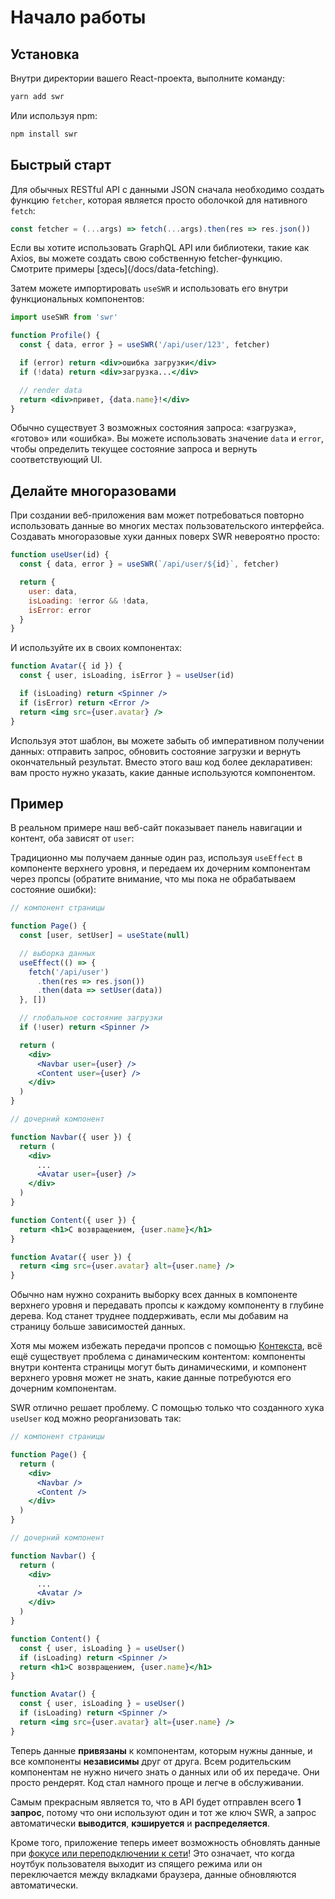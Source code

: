 
# Начало работы

## Установка

Внутри директории вашего React-проекта, выполните команду:

```bash
yarn add swr
```

Или используя npm:

```bash
npm install swr
```

## Быстрый старт

Для обычных RESTful API с данными JSON сначала необходимо создать функцию
`fetcher`, которая является просто оболочкой для нативного `fetch`:

```jsx
const fetcher = (...args) => fetch(...args).then(res => res.json())
```

<Callout emoji="💡">
  Если вы хотите использовать GraphQL API или библиотеки, такие как Axios, вы
  можете создать свою собственную fetcher-функцию. Смотрите примеры
  [здесь](/docs/data-fetching).
</Callout>

Затем можете импортировать `useSWR` и использовать его внутри функциональных
компонентов:

```jsx
import useSWR from 'swr'

function Profile() {
  const { data, error } = useSWR('/api/user/123', fetcher)

  if (error) return <div>ошибка загрузки</div>
  if (!data) return <div>загрузка...</div>

  // render data
  return <div>привет, {data.name}!</div>
}
```

Обычно существует 3 возможных состояния запроса: «загрузка», «готово» или
«ошибка». Вы можете использовать значение `data` и `error`, чтобы определить
текущее состояние запроса и вернуть соответствующий UI.

## Делайте многоразовами

При создании веб-приложения вам может потребоваться повторно использовать данные
во многих местах пользовательского интерфейса. Создавать многоразовые хуки
данных поверх SWR невероятно просто:

```jsx
function useUser(id) {
  const { data, error } = useSWR(`/api/user/${id}`, fetcher)

  return {
    user: data,
    isLoading: !error && !data,
    isError: error
  }
}
```

И используйте их в своих компонентах:

```jsx
function Avatar({ id }) {
  const { user, isLoading, isError } = useUser(id)

  if (isLoading) return <Spinner />
  if (isError) return <Error />
  return <img src={user.avatar} />
}
```

Используя этот шаблон, вы можете забыть об императивном получении данных:
отправить запрос, обновить состояние загрузки и вернуть окончательный результат.
Вместо этого ваш код более декларативен: вам просто нужно указать, какие данные
используются компонентом.

## Пример

В реальном примере наш веб-сайт показывает панель навигации и контент, оба
зависят от `user`:


<div className="mt-8">
  <Welcome />
</div>

Традиционно мы получаем данные один раз, используя `useEffect` в компоненте
верхнего уровня, и передаем их дочерним компонентам через пропсы (обратите
внимание, что мы пока не обрабатываем состояние ошибки):

```jsx {7-11,17,18,27}
// компонент страницы

function Page() {
  const [user, setUser] = useState(null)

  // выборка данных
  useEffect(() => {
    fetch('/api/user')
      .then(res => res.json())
      .then(data => setUser(data))
  }, [])

  // глобальное состояние загрузки
  if (!user) return <Spinner />

  return (
    <div>
      <Navbar user={user} />
      <Content user={user} />
    </div>
  )
}

// дочерний компонент

function Navbar({ user }) {
  return (
    <div>
      ...
      <Avatar user={user} />
    </div>
  )
}

function Content({ user }) {
  return <h1>С возвращением, {user.name}</h1>
}

function Avatar({ user }) {
  return <img src={user.avatar} alt={user.name} />
}
```

Обычно нам нужно сохранить выборку всех данных в компоненте верхнего уровня и
передавать пропсы к каждому компоненту в глубине дерева. Код станет труднее
поддерживать, если мы добавим на страницу больше зависимостей данных.

Хотя мы можем избежать передачи пропсов с помощью
[Контекста](https://ru.reactjs.org/docs/context.html), всё ещё существует
проблема с динамическим контентом: компоненты внутри контента страницы могут
быть динамическими, и компонент верхнего уровня может не знать, какие данные
потребуются его дочерним компонентам.

SWR отлично решает проблему. С помощью только что созданного хука `useUser` код
можно реорганизовать так:

```jsx {20,26}
// компонент страницы

function Page() {
  return (
    <div>
      <Navbar />
      <Content />
    </div>
  )
}

// дочерний компонент

function Navbar() {
  return (
    <div>
      ...
      <Avatar />
    </div>
  )
}

function Content() {
  const { user, isLoading } = useUser()
  if (isLoading) return <Spinner />
  return <h1>С возвращением, {user.name}</h1>
}

function Avatar() {
  const { user, isLoading } = useUser()
  if (isLoading) return <Spinner />
  return <img src={user.avatar} alt={user.name} />
}
```

Теперь данные **привязаны** к компонентам, которым нужны данные, и все
компоненты **независимы** друг от друга. Всем родительским компонентам не нужно
ничего знать о данных или об их передаче. Они просто рендерят. Код стал намного
проще и легче в обслуживании.

Самым прекрасным является то, что в API будет отправлен всего **1 запрос**,
потому что они используют один и тот же ключ SWR, а запрос автоматически
**выводится**, **кэшируется** и **распределяется**.

Кроме того, приложение теперь имеет возможность обновлять данные при
[фокусе или переподключении к сети](/docs/revalidation)! Это означает, что когда
ноутбук пользователя выходит из спящего режима или он переключается между
вкладками браузера, данные обновляются автоматически.
